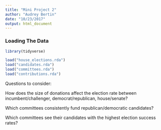 ```yaml
---
title: "Mini Project 2"
author: "Audrey Bertin"
date: "10/23/2017"
output: html_document
---
```

### Loading The Data

```r
library(tidyverse)

load("house_elections.rda")
load("candidates.rda")
load("committees.rda")
load("contributions.rda")
```

Questions to consider:

How does the size of donations affect the election rate between incumbent/challenger, democrat/republican, house/senate?

Which committees consistently fund republican/democratic candidates?

Which committees see their candidates with the highest election success rates?


